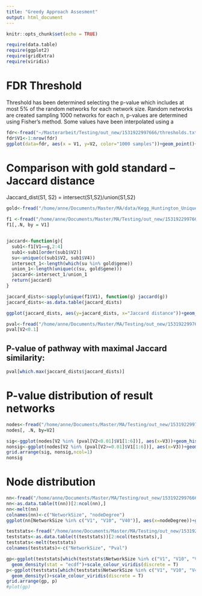 ```yaml
---
title: "Greedy Approach Assesment"
output: html_document
---
```


```r
knitr::opts_chunk$set(echo = TRUE)
```

```r
require(data.table)
require(ggplot2)
require(gridExtra)
require(viridis)
```

# FDR Threshold
Threshold has been determined selecting the p-value which includes at most 5% of the random networks for each network size. Random networks are created sampling 1000 networks for each n, p-values are determined using Fisher's method. Some values have been interpolated using a 
```r
fdr<-fread("~/Masterarbeit/Testing/out_new/1531922997666/thresholds.txt")
fdr$V1<-1:nrow(fdr)
ggplot(data=fdr, aes(x = V1, y=V2, color="1000 samples"))+geom_point()+geom_line()+stat_smooth()+ggtitle("FDR Thresholds for each network size")+xlab("Network size")+ylab("FDR threshold")
```


# Comparison with gold standard -- Jaccard distance
Jaccard_dist(S1, S2) = intersect(S1,S2)/union(S1,S2)

```r
gold<-fread("/home/anne/Documents/Master/MA/data/Kegg_Huntington_Unique.csv")

f1 <-fread("/home/anne/Documents/Master/MA/Testing/out_new/1531922997666/file.graph")
f1[,.N, by = V1]


jaccard<-function(g){
  sub1<-f1[V1==g,2:4] 
  sub1<-sub1[order(sub1$V2)]
  su<-unique(c(sub1$V2, sub1$V4))
  intersect_1<-length(which(su %in% gold$gene))
  union_1<-length(unique(c(su, gold$gene)))
  jaccard<-intersect_1/union_1
  return(jaccard)
}

jaccard_dists<-sapply(unique(f1$V1), function(g) jaccard(g))
jaccard_dists<-as.data.table(jaccard_dists)

ggplot(jaccard_dists, aes(y=jaccard_dists, x="Jaccard distance"))+geom_boxplot()+ggtitle("Jaccard distances to gold standard KEGG pathway for Huntington")+ylab("Jaccard distance")
```






```r
pval<-fread("/home/anne/Documents/Master/MA/Testing/out_new/1531922997666/file.stat")
pval[V2<0.1]
```

## P-value of pathway with maximal Jaccard similarity:
```r
pval[which.max(jaccard_dists$jaccard_dists)]

```

# P-value distribution of result networks
```r
nodes<-fread("/home/anne/Documents/Master/MA/Testing/out_new/1531922997666/file.nodes")
nodes[, .N, by=V2]
```

```r
sig<-ggplot(nodes[V2 %in% (pval[V2<0.01]$V1[1:6])], aes(x=V3))+geom_histogram()+facet_wrap("V2")+ggtitle("Histogram of p-values of networks with p-value < 0.05")
nonsig<-ggplot(nodes[V2 %in% (pval[V2>=0.01]$V1[1:6])], aes(x=V3))+geom_histogram()+facet_wrap("V2")+ggtitle("Histogram of p-values of networks with p>=0.05")
grid.arrange(sig, nonsig,ncol=1)
nonsig
```

# Node distribution
```r
nn<-fread("/home/anne/Documents/Master/MA/Testing/out_new/1531922997666/nodeDist.txt", header= FALSE, sep = "\t", fill = T)
nn<-as.data.table(t(nn))[2:ncol(nn),]
nn<-melt(nn)
colnames(nn)<-c("NetworkSize", "nodeDegree")
ggplot(nn[NetworkSize %in% c("V1", "V10", "V40")], aes(x=nodeDegree))+geom_histogram()+facet_wrap("NetworkSize")
```


```r
teststats<-fread("/home/anne/Documents/Master/MA/Testing/out_new/1531922997666/p_sam.txt", header= FALSE, sep = "\t")
teststats<-as.data.table(t(teststats))[2:ncol(teststats),]
teststats<-melt(teststats)
colnames(teststats)<-c("NetworkSize", "Pval")

gp<-ggplot(teststats[which(teststats$NetworkSize %in% c("V1", "V10", "V40"))], aes(x=Pval, color = NetworkSize))+
  geom_density(stat = "ecdf")+scale_colour_viridis(discrete = T)
p<-ggplot(teststats[which(teststats$NetworkSize %in% c("V1", "V10", "V40", "V96"))], aes(x=Pval, color = NetworkSize))+
  geom_density()+scale_colour_viridis(discrete = T)
grid.arrange(gp, p)
#plot(gp)
```